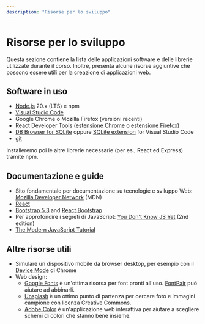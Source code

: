 ```yaml
---
description: "Risorse per lo sviluppo"
---
```


# Risorse per lo sviluppo

Questa sezione contiene la lista delle applicazioni software e delle librerie utilizzate durante il corso. Inoltre, presenta alcune risorse aggiuntive che possono essere utili per la creazione di applicazioni web.

## Software in uso

- [Node.js](https://nodejs.org/en/) 20.x (LTS) e npm
- [Visual Studio Code](https://code.visualstudio.com/)
- Google Chrome o Mozilla Firefox (versioni recenti)
- React Developer Tools ([estensione Chrome](https://chrome.google.com/webstore/detail/react-developer-tools/fmkadmapgofadopljbjfkapdkoienihi?hl=en) o [estensione Firefox](https://addons.mozilla.org/en-US/firefox/addon/react-devtools/))
- [DB Browser for SQLite](https://sqlitebrowser.org/) oppure [SQLite extension](https://marketplace.visualstudio.com/items?itemName=alexcvzz.vscode-sqlite) for Visual Studio Code
- [git](https://git-scm.com/)

Installeremo poi le altre librerie necessarie (per es., React ed Express) tramite npm.

## Documentazione e guide

- Sito fondamentale per documentazione su tecnologie e sviluppo Web: [Mozilla Developer Network](https://developer.mozilla.org/) (MDN)
- [React](https://react.dev)
- [Bootstrap 5.3](https://getbootstrap.com/docs/5.3/getting-started/introduction/) and [React Bootstrap](https://react-bootstrap.github.io/)
- Per approfondire i segreti di JavaScript: [You Don't Know JS Yet](https://github.com/getify/You-Dont-Know-JS) (2nd edition)
- [The Modern JavaScript Tutorial](https://javascript.info/)

## Altre risorse utili

- Simulare un dispositivo mobile da browser desktop, per esempio con il [Device Mode](https://developer.chrome.com/docs/devtools/device-mode) di Chrome
- Web design:
  - [Google Fonts](https://fonts.google.com/) è un'ottima risorsa per font pronti all'uso. [FontPair](https://fontpair.co/) può aiutare ad abbinarli.
  - [Unsplash](https://unsplash.com/) è un ottimo punto di partenza per cercare foto e immagini campione con licenza Creative Commons.
  - [Adobe Color](https://color.adobe.com/) è un'applicazione web interattiva per aiutare a scegliere schemi di colori che stanno bene insieme.
